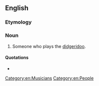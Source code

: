 ==English==

===Etymology===
{{suffix|en|didgeridoo|ist}}

===Noun===
{{en-noun}}

# Someone who plays the [[didgeridoo]].

====Quotations====
* {{seeCites|en}}

[[Category:en:Musicians]]
[[Category:en:People]]